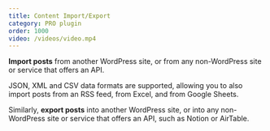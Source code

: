 ```yaml
---
title: Content Import/Export
category: PRO plugin
order: 1000
video: /videos/video.mp4
---
```


**Import posts** from another WordPress site, or from any non-WordPress site or service that offers an API.

JSON, XML and CSV data formats are supported, allowing you to also import posts from an RSS feed, from Excel, and from Google Sheets.

Similarly, **export posts** into another WordPress site, or into any non-WordPress site or service that offers an API, such as Notion or AirTable.